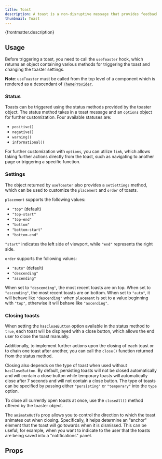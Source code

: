 ```yaml
---
title: Toast
description: A toast is a non-disruptive message that provides feedback based on a user action.
thumbnail: Toast
---
```


<p>{frontmatter.description}</p>

## Usage

Before triggering a toast, you need to call the `useToaster` hook, which returns an object containing various methods for triggering the toast and changing the toaster settings.

<LiveExample src='Toast.main.jsx'>
  <AllExamples.ToastMainExample client:load />
</LiveExample>

**Note**: `useToaster` must be called from the top level of a component which is rendered as a descendant of [`ThemeProvider`](/docs/themeprovider).

### Status

Toasts can be triggered using the status methods provided by the toaster object. The status method takes in a toast message and an `options` object for further customization. Four available statuses are:

- `positive()`
- `negative()`
- `warning()`
- `informational()`

<LiveExample src='Toast.status.jsx'>
  <AllExamples.ToastStatusExample client:load />
</LiveExample>

For further customization with `options`, you can utilize `link`, which allows taking further actions directly from the toast, such as navigating to another page or triggering a specific function.

<LiveExample src='Toast.link.jsx'>
  <AllExamples.ToastLinkExample client:load />
</LiveExample>

### Settings

The object returned by `useToaster` also provides a `setSettings` method, which can be used to customize the `placement` and `order` of toasts.

`placement` supports the following values:

- `"top"` (default)
- `"top-start"`
- `"top-end"`
- `"bottom"`
- `"bottom-start"`
- `"bottom-end"`

`"start"` indicates the left side of viewport, while `"end"` represents the right side.

<LiveExample src='Toast.placement.jsx'>
  <AllExamples.ToastPlacementExample client:load />
</LiveExample>

`order` supports the following values:

- `"auto"` (default)
- `"descending"`
- `"ascending"`

When set to `"descending"`, the most recent toasts are on top. When set to `"ascending"`, the most recent toasts are on bottom. When set to `"auto"`, it will behave like `"descending"` when `placement` is set to a value beginning with `"top"`, otherwise it will behave like `"ascending"`.

<LiveExample src='Toast.order.jsx'>
  <AllExamples.ToastOrderExample client:load />
</LiveExample>

### Closing toasts

When setting the `hasCloseButton` option available in the status method to `true`, each toast will be displayed with a close button, which allows the end user to close the toast manually.

<LiveExample src='Toast.hasCloseButton.jsx'>
  <AllExamples.ToastHasCloseButtonExample client:load />
</LiveExample>

Additionally, to implement further actions upon the closing of each toast or to chain one toast after another, you can call the `close()` function returned from the status method.

<LiveExample src='Toast.close.jsx'>
  <AllExamples.ToastCloseExample client:load />
</LiveExample>

Closing also depends on the type of toast when used without `hasCloseButton`. By default, persisting toasts will not be closed automatically and will contain a close button while temporary toasts will automatically close after 7 seconds and will not contain a close button. The type of toasts can be specified by passing either `"persisting"` or `"temporary"` into the `type` option.

<LiveExample src='Toast.type.jsx'>
  <AllExamples.ToastTypeExample client:load />
</LiveExample>

To close all currently open toasts at once, use the `closeAll()` method offered by the toaster object.

<LiveExample src='Toast.closeAll.jsx'>
  <AllExamples.ToastCloseAllExample client:load />
</LiveExample>

The `animateOutTo` prop allows you to control the direction to which the toast animates out when closing. Specifically, it helps determine an "anchor" element that the toast will go towards when it is dismissed. This can be useful, for example, when you want to indicate to the user that the toasts are being saved into a "notifications" panel.

<LiveExample src='Toast.anchorToButton.jsx'>
  <AllExamples.ToastAnchorToButtonExample client:load />
</LiveExample>

## Props

<PropsTable path='@itwin/itwinui-react/esm/core/Toast/Toast.d.ts' />
